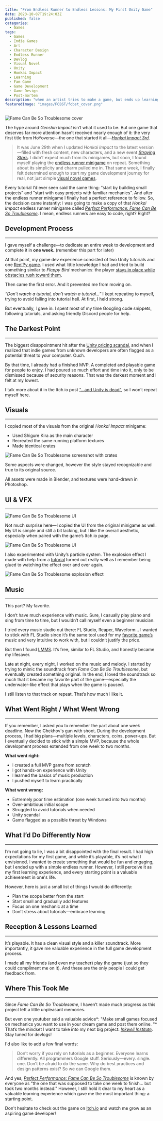 ```yaml
---
title: "From Endless Runner to Endless Lessons: My First Unity Game"
date: 2023-10-07T19:24:03Z
published: false
categories:
  - Games
tags:
  - Games
  - Indie Games
  - Art
  - Character Design
  - Endless Runner
  - Devlog
  - Visual Novel
  - Unity
  - Honkai Impact
  - Learning
  - Fan Game
  - Game Development
  - Game Design
  - Post-mortem
description: "when an artist tries to make a game, but ends up learning more than they bargained for."
featuredImage: "images/FCBST/fcbst_cover.png"
---
```


![Fame Can Be So Troublesome cover](images/FCBST/fcbst_cover.png)

The hype around _Genshin Impact_ isn’t what it used to be. But one game that deserves far more attention hasn’t received nearly enough of it: the very first title from HoYoverse—the one that started it all—[_Honkai Impact 3rd_](https://honkaiimpact3.hoyoverse.com/global/en-us/fab).

> It was June 29th when I updated _Honkai Impact_ to the latest version—filled with fresh content, new characters, and a new event [_Straying Stars_](https://www.hoyolab.com/article/19557574). I didn’t expect much from its minigames, but soon, I found myself playing the [endless runner minigame](https://aclypse-ace.itch.io/fame-can-be-so-troublesome) on repeat. Something about its simplicity and charm pulled me in. That same week, I finally felt determined enough to start my game development journey for real, not just simple [visual novel games](https://aclypse.me/project/tavern-gourmet).

Every tutorial I’d ever seen said the same thing: “start by building small projects” and "start with easy projects with familiar mechanics". And after the endless runner minigame I finally had a perfect reference to follow. So, the decision came instantly: I was going to make a copy of that _Honkai Impact_ endless runner minigame called [_Perfect Performance: Fame Can Be So Troublesome_](https://youtu.be/P16fBPdLExQ?si=KdHyvqEoIZ4JvL3E&t=86). I mean, endless runners are easy to code, right? Right?

## Development Process

---

I gave myself a challenge—to dedicate an entire week to development and complete it in **one week.** (remember this part for later)

At that point, my game dev experience consisted of two Unity tutorials and one [Ren’Py game](https://aclypse-ace.itch.io/tavern-gourmet). I used what little knowledge I had and tried to build something similar to _Flappy Bird_ mechanics: the player [stays in place while obstacles rush toward them](https://youtu.be/XtQMytORBmM?si=yJjqQGRjmAQrS_Wh&t=970).

Then came the first error. And it prevented me from moving on.

_“Don’t watch a tutorial, don’t watch a tutorial…”_ I kept repeating to myself, trying to avoid falling into tutorial hell. At first, I held strong.

But eventually, I gave in. I spent most of my time Googling code snippets, following tutorials, and asking friendly Discord people for help.

## The Darkest Point

---

The biggest disappointment hit after the [Unity pricing scandal](https://mancunion.com/2023/10/19/a-timeline-of-the-unity-controversy/), and when I realized that indie games from unknown developers are often flagged as a potential threat to your computer. Ouch.

By that time, I already had a finished MVP. A completed and playable game for people to enjoy. I had poured so much effort and time into it, only to be dismissed because of security reasons. That was the darkest moment and I felt at my lowest.

I talk more about it in the Itch.io post ["...and Unity is dead"](https://aclypse-ace.itch.io/fame-can-be-so-troublesome), so I won’t repeat myself here.

## Visuals

---

I copied most of the visuals from the original _Honkai Impact_ minigame:

- Used Shigure Kira as the main character
- Recreated the same running platform textures
- Made identical crates

![Fame Can Be So Troublesome screenshot with crates](images/FCBST/fcbst_crates.jpg)

Some aspects were changed, however the style stayed recognizable and true to its original source.

All assets were made in Blender, and textures were hand-drawn in Photoshop.

## UI & VFX

---

![Fame Can Be So Troublesome UI](images/FCBST/fcbst_ui.jpg)

Not much surprise here—I copied the UI from the original minigame as well. My UI is simple and still a bit lacking, but I like the overall aesthetic, especially when paired with the game’s Itch.io page.

![Fame Can Be So Troublesome UI](images/FCBST/fcbst_itchio.jpg)

I also experimented with Unity’s particle system. The explosion effect I made with help from a [tutorial](https://youtu.be/lw4T8gfcKZ0?si=S4Ol2UTd9iRvjh4K) turned out really well as I remember being glued to watching the effect over and over again.

![Fame Can Be So Troublesome explosion effect](images/FCBST/fcbst_explosion.jpg)

## Music

---

This part? My favorite.

I don’t have much experience with music. Sure, I casually play piano and sing from time to time, but I wouldn’t call myself even a beginner musician.

I tried every music studio out there: FL Studio, Reaper, Waveform... I wanted to stick with FL Studio since it’s the same tool used for my [favorite game’s](https://undertale.com) music and very intuitive to work with, but I couldn’t justify the price.

But then I found [LMMS](https://lmms.io). It’s free, similar to FL Studio, and honestly became my lifesaver.

Late at night, every night, I worked on the music and melody. I started by trying to mimic the soundtrack from _Fame Can Be So Troublesome_, but eventually created something original. In the end, I loved the soundtrack so much that it became my favorite part of the game—especially the underwater-like effect that plays when the game is paused.

I still listen to that track on repeat. That’s how much I like it.

## What Went Right / What Went Wrong

---

If you remember, I asked you to remember the part about one week deadline. Now the Chekhov's gun with shoot. During the development process, I had big plans—multiple levels, characters, coins, power-ups. But I eventually decided to stick with a simple MVP, because the whole development process extended from one week to two months.

**What went right:**

- I created a full MVP game from scratch
- I got hands-on experience with Unity
- I learned the basics of music production
- I pushed myself to learn practically

**What went wrong:**

- Extremely poor time estimation (one week turned into two months)
- Over-ambitious initial scope
- Struggled to avoid tutorials when needed
- Unity scandal
- Game flagged as a possible threat by Windows

## What I’d Do Differently Now

---

I’m not going to lie, I was a bit disappointed with the final result. I had high expectations for my first game, and while it’s playable, it’s not what I envisioned. I wanted to create something that would be fun and engaging, but I ended up with a simple endless runner. However, I still perceive it as my first learning experience, and every starting point is a valuable achievement in one's life.

However, here is just a small list of things I would do differently:

- Plan the scope better from the start
- Start small and gradually add features
- Focus on one mechanic at a time
- Don’t stress about tutorials—embrace learning

## Reception & Lessons Learned

---

It’s playable. It has a clean visual style and a killer soundtrack. More importantly, it gave me valuable experience in the full game development process.

I made all my friends (and even my teacher) play the game (just so they could compliment me on it). And these are the only people I could get feedback from.

## Where This Took Me

---

Since _Fame Can Be So Troublesome_, I haven’t made much progress as this project left a little unpleasant memories.

But even one youtuber said a valuable advice*: "Make small games focused on mechanics you want to use in your dream game and post them online. "* That’s the mindset I want to take into my next big project: [_Inkwell Institute_](https://aclypse-ace.itch.io/inkwell-institute). Stay tuned for devlogs!

I'd also like to add a few final words:

> Don’t worry if you rely on tutorials as a beginner. Everyone learns differently. All programmers Google stuff. Seriously—every. single. one. Don’t be afraid to do the same. Why do best practices and design patterns exist? So we can Google them.

And yes, [_Perfect Performance: Fame Can Be So Troublesome_](https://aclypse-ace.itch.io/fame-can-be-so-troublesome) is known by everyone as "the one that was supposed to take one week to finish… but took two months instead." However, I still hold it dear to my heart as a valuable learning experience which gave me the most important thing: a starting point.

Don't hesitate to check out the game on [Itch.io](https://aclypse-ace.itch.io/fame-can-be-so-troublesome) and watch me grow as an aspiring game developer!
